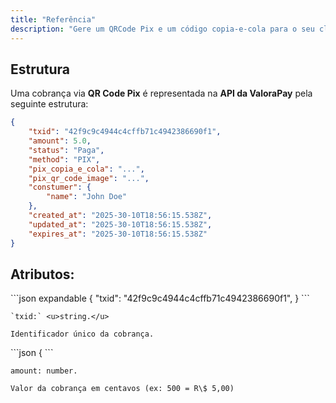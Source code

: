 ```yaml
---
title: "Referência"
description: "Gere um QRCode Pix e um código copia-e-cola para o seu cliente"
---
```


## Estrutura

Uma cobrança via **QR Code Pix** é representada na **API da ValoraPay** pela seguinte estrutura:

```json expandable
{ 
	"txid": "42f9c9c4944c4cffb71c4942386690f1",
	"amount": 5.0,
	"status": "Paga",
	"method": "PIX",
	"pix_copia_e_cola": "...",
	"pix_qr_code_image": "...",
	"constumer": {
		"name": "John Doe"
	},
	"created_at": "2025-30-10T18:56:15.538Z",
	"updated_at": "2025-30-10T18:56:15.538Z",
	"expires_at": "2025-30-10T18:56:15.538Z"
}
```

## Atributos:

<AccordionGroup>
  <Accordion title="txid:">
    ```json expandable
    {
    	"txid": "42f9c9c4944c4cffb71c4942386690f1",
    }
    ```

    `txid:` <u>string.</u>

    Identificador único da cobrança.
  </Accordion>
  <Accordion title="amount">
    ```json
    {
    ```

    amount: number.

    Valor da cobrança em centavos (ex: 500 = R\$ 5,00)
  </Accordion>
  <Accordion title="New Accordion">
    
  </Accordion>
  <Accordion title="New Accordion">
    
  </Accordion>
  <Accordion title="New Accordion">
    
  </Accordion>
  <Accordion title="New Accordion">
    
  </Accordion>
</AccordionGroup>